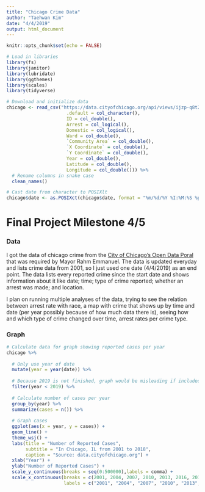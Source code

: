 ```yaml
---
title: "Chicago Crime Data"
author: "Taehwan Kim"
date: "4/4/2019"
output: html_document
---
```


```r
knitr::opts_chunk$set(echo = FALSE)

# Load in libraries
library(fs)
library(janitor)
library(lubridate)
library(ggthemes)
library(scales)
library(tidyverse)

# Download and initialize data
chicago <- read_csv("https://data.cityofchicago.org/api/views/ijzp-q8t2/rows.csv?accessType=DOWNLOAD", col_types = cols(
                      .default = col_character(),
                      ID = col_double(),
                      Arrest = col_logical(),
                      Domestic = col_logical(),
                      Ward = col_double(),
                      `Community Area` = col_double(),
                      `X Coordinate` = col_double(),
                      `Y Coordinate` = col_double(),
                      Year = col_double(),
                      Latitude = col_double(),
                      Longitude = col_double())) %>% 
  # Rename columns in snake case
  clean_names()

# Cast date from character to POSIXlt
chicago$date <- as.POSIXct(chicago$date, format = "%m/%d/%Y %I:%M:%S %p")


```

# Final Project Milestone 4/5

### Data

I got the data of chicago crime from the [City of Chicago's Open Data Poral]("https://data.cityofchicago.org/") that was required by Mayor Rahm Emmanuel. The data is updated everyday and lists crime data from 2001, so I just used one date (4/4/2019) as an end point. The data lists every reported crime since the start date and shows information about it like date; time; type of crime reported; whether an arrest was made; and location.

I plan on running multiple analyses of the data, trying to see the relation between arrest rate with race, a map with crime that shows up by time and date (per year possibly because of how much data there is), seeing how and which type of crime changed over time, arrest rates per crime type.

### Graph

```r


# Calculate data for graph showing reported cases per year
chicago %>%
  
  # Only use year of date
  mutate(year = year(date)) %>% 
  
  # Because 2019 is not finished, graph would be misleading if included
  filter(year < 2019) %>% 
  
  # Calculate number of cases per year
  group_by(year) %>%
  summarize(cases = n()) %>%
  
  # Graph cases
  ggplot(aes(x = year, y = cases)) +
  geom_line() +
  theme_wsj() +
  labs(title = "Number of Reported Cases",
       subtitle = "In Chicago, IL from 2001 to 2018",
       caption = "Source: data.cityofchicago.org") +
  xlab("Year") +
  ylab("Number of Reported Cases") +
  scale_y_continuous(breaks = seq(0:500000),labels = comma) +
  scale_x_continuous(breaks = c(2001, 2004, 2007, 2010, 2013, 2016, 2018),
                     labels = c("2001", "2004", "2007", "2010", "2013", "2016", "2018"))
  

```

